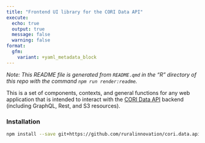 ```yaml
---
title: "Frontend UI library for the CORI Data API"
execute:
  echo: true
  output: true
  message: false
  warning: false
format:
  gfm:
    variant: +yaml_metadata_block
---
```


::: {.callout-tip}
_Note: This README file is generated from `README.qmd` in the "R" directory of this repo with the command `npm run render:readme`._
:::

This is a set of components, contexts, and general functions for any web application that is intended to interact with the [CORI Data API](https://github.com/ruralinnovation/cori-data-api){target=_blank} backend (including GraphQL, Rest, and S3 resources).

### Installation

```bash
npm install --save git+https://github.com/ruralinnovation/cori.data.api
```

